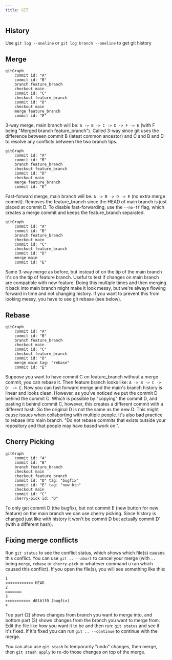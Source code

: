 ```yaml
---
title: GIT
---
```


## History

Use `git log --oneline` or `git log branch --oneline` to get git history

## Merge
```mermaid
gitGraph
	commit id: "A"
	commit id: "B"
	branch feature_branch
	checkout main
	commit id: "C"
	checkout feature_branch
	commit id: "D"
	checkout main
	merge feature_branch
	commit id: "E"
```
3-way merge, main branch will be: `A -> B -> C -> D -> F -> E` (with F being "Merged branch feature_branch").
Called 3-way since git uses the difference between commit B (latest common ancestor) and C and B and D to resolve any conflicts between the two branch tips.

```mermaid
gitGraph
	commit id: "A"
	commit id: "B"
	branch feature_branch
	checkout feature_branch
	commit id: "D"
	checkout main
	merge feature_branch
	commit id: "E"
```
Fast-forward merge, main branch will be: `A -> B -> D -> E` (no extra merge commit). Removes the feature_branch since the HEAD of main branch is just placed at commit D. To disable fast-forwarding, use the `--no-ff` flag, which creates a merge commit and keeps the feature_branch separated.

```mermaid
gitGraph
	commit id: "A"
	commit id: "B"
	branch feature_branch
	checkout main
	commit id: "C"
	checkout feature_branch
	commit id: "D"
	merge main
	commit id: "E"
```
Same 3-way merge as before, but instead of on the tip of the main branch it's on the tip of feature branch. Useful to test if changes on main branch are compatible with new feature.
Doing this multiple times and then merging it back into main branch might make it look messy, but we're always flowing forward in time and not changing history. If you want to prevent this from looking messy, you have to use git rebase (see below).

## Rebase
```mermaid
gitGraph
	commit id: "A"
	commit id: "B"
	branch feature_branch
	checkout main
	commit id: "C"
	checkout feature_branch
	commit id: "D"
	merge main tag: "rebase"
	commit id: "E"
```
Suppose you want to have commit C on feature_branch without a merge commit, you can rebase it. Then feature branch looks like: `A -> B -> C -> D' -> E`. Now you can fast forward merge and the main's branch history is linear and looks clean.
However, as you've noticed we put the commit D behind the commit C. Which is possible by "copying" the commit D, and pasting it behind commit C, however, this creates a different commit with a different hash. So the original D is not the same as the new D. This might cause issues when collaborting with multiple people. It's also bad practice to rebase into main branch.
"Do not rebase commits that exists outside your repository and that people may have based work on.".

## Cherry Picking
```mermaid
gitGraph
	commit id: "A"
	commit id: "B"
	branch feature_branch
	checkout main
	checkout feature_branch
	commit id: "D" tag: "bugfix"
	commit id: "E" tag: "new btn"
	checkout main
	commit id: "C"
	cherry-pick id: "D"
```
To only get commit D (the bugfix), but not commit E (new button for new feature) on the main branch we can use cherry picking. Since history is changed just like with history it won't be commit D but actually commit D' (with a different hash).

## Fixing merge conflicts
Run `git status` to see the conflict status, which shows which file(s) causes this conflict.
You can use `git .. --abort` to cancel your merge (with `..` being `merge`, `rebase` or `cherry-pick` or whatever command u ran which caused this conflict).
If you open the file(s), you will see something like this:
```
1
<<<<<<<<<<<< HEAD
2
=======
3
>>>>>>>>>>> d81b1f0 (bugfix)
4
```
Top part (2) shows changes from branch you want to merge into, and bottom part (3) shows changes from the branch you want to merge from. Edit the file like how you want it to be and then run: `git status` and see if it's fixed.
If it's fixed you can run `git .. --continue` to continue with the merge.

You can also use `git stash` to temporarily "undo" changes, then merge, then `git stash apply` to re-do those changes on top of the merge.